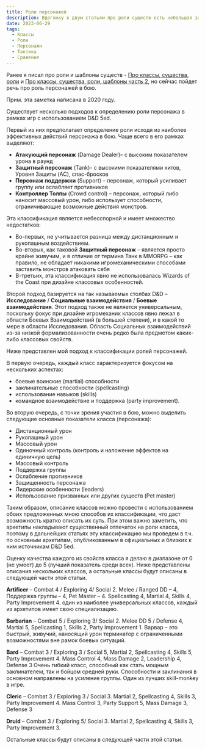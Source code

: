 ```yaml
---
title: Роли персонажей
description: Вдогонку к двум статьям про роли существ есть небольшая заметка про роли персонажей в бою и мой на них взгляд.
date: 2023-06-29
tags: 
  - Классы
  - Роли
  - Персонажи
  - Тактика
  - Сражение
---
```


Ранее я писал про роли и шаблоны существ - [Про классы, существа, роли](https://cyborgsandmages.com/posts/articles/about-creatures-roles-classes-2) и [Про классы, существа, роли, шаблоны часть 2](https://cyborgsandmages.com/posts/articles/about-creatures-roles-classes-2), но сейчас пойдет речь про роль персонажей в бою.

Прим. эта заметка написана в 2020 году.

Существует несколько подходов к определению роли персонажа в рамках игр с использованием D&D 5ed.

Первый из них предполагает определение роли исходя из наиболее эффективных действий персонажа в бою. Чаще всего в его рамках выделяют:
- **Атакующий персонаж** (Damage Dealer)– с высоким показателем урона в раунд
- **Защитный персонаж** (Tank)- с высокими показателями хитов, Уровня Защиты (AC), спас-бросков
- **Персонаж поддержки** (Support) – персонаж, который усиливает группу или ослабляет противников
- **Контроллер Толпы** (Crowd control) – персонаж, который либо наносит массовый урон, либо использует способности, ограничивающие возможные действия монстров.  

Эта классификация является небесспорной и имеет множество недостатков:
- Во-первых, не учитывается разница между дистанционным и рукопашным воздействием.
- Во-вторых, как таковой **Защитный персонаж** – является просто крайне живучим, и в отличие от термина Танк в MMORPG – как правило, не обладает никакими игромеханическими способами заставить монстров атаковать себя
- В-третьих, эта классификация явно не использовалась Wizards of the Coast при дизайне классовых особенностей.  

Второй подход базируется на так называемых столбах D&D – **Исследование** / **Социальные взаимодействия** / **Боевые взаимодействия**. Этот подход также не является универсальным, поскольку фокус при дизайне игромеханик классов явно лежал в области Боевых Взаимодействий (в большей степени), и в какой то мере в области Исследования. Область Социальных взаимодействий из-за низкой формализованности очень редко была предметом каких-либо классовых свойств.  
   
Ниже представлен мой подход к классификации ролей персонажей.  

В первую очередь, каждый класс характеризуется фокусом на нескольких аспектах:
- боевые воинские (martial) способности
- заклинательные способности (spellcasting)
- использование навыков (skills)
- командное взаимодействие и поддержка (party improvement).  
    
Во вторую очередь, с точки зрения участия в бою, можно выделить следующие основные показатели класса (персонажа):
- Дистанционный урон
- Рукопашный урон
- Массовый урон
- Одиночный контроль (контроль и наложение эффектов на единичную цель)
- Массовый контроль
- Поддержка группы
- Ослабление противников
- Защищенность персонажа
- Лидерские особенности (leaders)
- Использование призванных или других существ (Pet master)

Таким образом, описание классов можно провести с использованием обоих предложенных мною способов их классификации, что даст возможность кратко описать их суть. При этом важно заметить, что архетипы накладывают существенный отпечаток на роли класса, поэтому в дальнейших статьях эту классификацию мы проведем в т.ч. по основным архетипам, опубликованным в официальных и близких к ним источникам D&D 5ed.  

Оценку качества каждого из свойств класса я делаю в диапазоне от 0 (не умеет) до 5 (лучший показатель среди всех). Ниже представлены описания нескольких классов, а остальные классы будут описаны в следующей части этой статьи.  

**Artificer** – Combat 4 / Exploring 4/ Social 2. Melee / Ranged DD – 4, Поддержка группы – 4, Pet Master – 4. Spellcasting 4, Martial 4, Skills 4, Party Improvement 4. один из наиболее универсальных классов, каждый из архетипов имеет свою специализацию. 

**Barbarian** – Combat 5 / Exploring 3/ Social 2. Melee DD 5 / Defense 4, Martial 5, Spellcasting 1, Skills 2, Party Improvement 1. Варвар – это быстрый, живучий, наносящий урон терминатор с ограниченными возможностями вне рамок боевых ситуаций. 

**Bard** – Combat 3 / Exploring 3 / Social 5, Martial 2, Spellcasting 4, Skills 5, Party Improvement 4. Mass Control 4, Mass Damage 2, Leadership 4, Defense 3 Очень гибкий класс, способный как стать мощным заклинателем, так и бойцом средней руки. Способности и заклинания в основном направлены на усиление группы. Один из лучших skill-monkey в игре.  

**Cleric** – Combat 3 / Exploring 3 / Social 3. Martial 2, Spellcasting 4, Skills 3, Party Improvement 4. Mass Control 3, Party Support 5, Mass Damage 3, Defense 3  
   
**Druid** – Combat 3 / Exploring 5/ Social 3. Martial 2, Spellcasting 4, Skills 3, Party Improvement 3. 
    
Остальные классы будут описаны в следующей части этой статьи.
